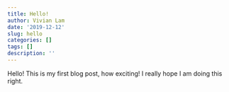 ```yaml
---
title: Hello!
author: Vivian Lam
date: '2019-12-12'
slug: hello
categories: []
tags: []
description: ''
---
```


Hello! This is my first blog post, how exciting! I really hope I am doing this right. 
